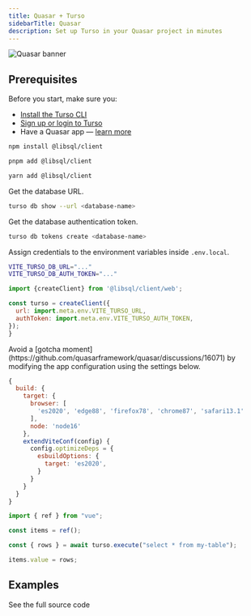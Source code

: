 ```yaml
---
title: Quasar + Turso
sidebarTitle: Quasar
description: Set up Turso in your Quasar project in minutes
---
```


![Quasar banner](/images/guides/quasar-banner.png)

## Prerequisites

Before you start, make sure you:

- [Install the Turso CLI](/cli/installation)
- [Sign up or login to Turso](/cli/authentication#signup)
- Have a Quasar app &mdash; [learn more](https://quasar.dev/start/quick-start#step-1-create-a-project)

<Steps>

<Step title="Install the libSQL SDK">

<CodeGroup>

```bash npm
npm install @libsql/client
```

```bash pnpm
pnpm add @libsql/client
```

```bash yarn
yarn add @libsql/client
```

</CodeGroup>

</Step>

<Step title="Configure database credentials">

Get the database URL.

```bash
turso db show --url <database-name>
```

Get the database authentication token.

```bash
turso db tokens create <database-name>
```

Assign credentials to the environment variables inside `.env.local`.

```bash
VITE_TURSO_DB_URL="..."
VITE_TURSO_DB_AUTH_TOKEN="..."
```

</Step>

<Step title="Configure LibSQL Client">

```javascript IndexPage.vue
import {createClient} from '@libsql/client/web';

const turso = createClient({
  url: import.meta.env.VITE_TURSO_URL,
  authToken: import.meta.env.VITE_TURSO_AUTH_TOKEN,
});
}
```

<Info>
  Avoid a [gotcha
  moment](https://github.com/quasarframework/quasar/discussions/16071) by
  modifying the app configuration using the settings below.
</Info>

```javascript quasar.config.js
{
  build: {
    target: {
      browser: [
        'es2020', 'edge88', 'firefox78', 'chrome87', 'safari13.1'
      ],
      node: 'node16'
    },
    extendViteConf(config) {
      config.optimizeDeps = {
        esbuildOptions: {
          target: 'es2020',
        }
      }
    }
  }
}
```

</Step>

<Step title="Fetch data from Turso.">

```javascript IndexPage.vue
import { ref } from "vue";

const items = ref();

const { rows } = await turso.execute("select * from my-table");

items.value = rows;
```

</Step>

</Steps>

## Examples

<CardGroup cols={2}>
  <Card
    title="Todo App"
    icon="github"
    href="https://github.com/tursodatabase/examples/tree/master/quasar-todo-list"
  >
    See the full source code
  </Card>
</CardGroup>
